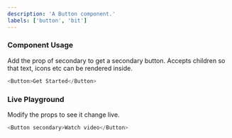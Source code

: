 ```yaml
---
description: 'A Button component.'
labels: ['button', 'bit']
---
```



### Component Usage

Add the prop of secondary to get a secondary button. Accepts children so that text, icons etc can be rendered inside.

```js
<Button>Get Started</Button>
```

### Live Playground

Modify the props to see it change live.

```js live
<Button secondary>Watch video</Button>
```
